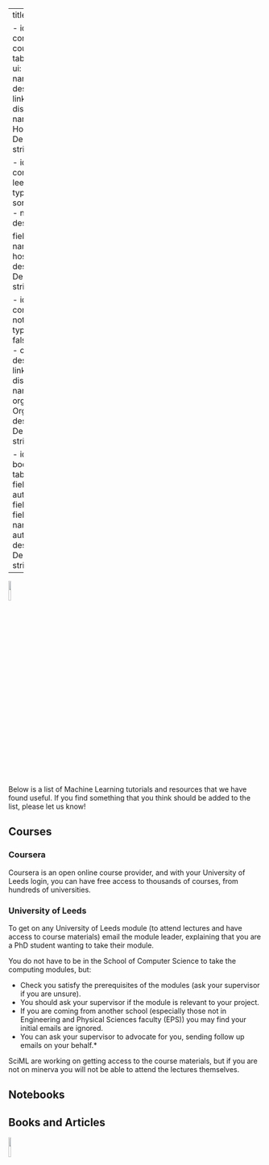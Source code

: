 
---
title: ""
listing: 

  - id: coursera
    contents: coursera.yml
    type: table
    sort: false
    sort-ui: false
    fields: 
    - name
    - host
    - description
    field-links: 
      - name
    field-display-names: 
      name : Name
      host: Host
      description : Description
    table-striped: true

  - id: leeds-course
    contents: leeds_course_list.yml
    type: table
    sort: false
    sort-ui: false
    fields: 
    - name
    - host
    - description

    field-display-names: 
      name : Name
      host: Host
      description : Description
    table-striped: true


  - id: notebook-res
    contents: notebook_list.yml
    type: table
    sort-ui: false
    fields: 
      - name
      - organization
      - description
    field-links: 
      - name
    field-display-names: 
      name: Name
      organization: Organisation
      description: Description
    table-striped: true
    
  - id: book
    contents: books.yml
    type: table
    sort-ui: false
    fields: 
      - name
      - author
      - description
    field-links: 
      - name
    field-display-names: 
      name: Name
      author: Author
      description: Description
    table-striped: true
---

![](../images/logo_final.png){width=10% fig-align="center"}

Below is a list of Machine Learning tutorials and resources that we have found useful. If you find something that you think should be added to the list, please let us know!

## Courses

### Coursera

Coursera is an open online course provider, and with your University of Leeds login, you can have free access to thousands of courses, from hundreds of universities.

::: {#coursera}
:::

### University of Leeds

To get on any University of Leeds module (to attend lectures and have access to course materials) email the module leader, explaining that you are a PhD student wanting to take their module.

You do not have to be in the School of Computer Science to take the computing modules, but:

*  Check you satisfy the prerequisites of the modules (ask your supervisor if you are unsure).
*  You should ask your supervisor if the module is relevant to your project.
*  If you are coming from another school (especially those not in Engineering and Physical Sciences faculty (EPS)) you may find your initial emails are ignored.
*  You can ask your supervisor to advocate for you, sending follow up emails on your behalf.*

SciML are working on getting access to the course materials, but if you are not on minerva you will not be able to attend the lectures themselves.

::: {#leeds-course}
:::

## Notebooks

::: {#notebook-res}
:::

## Books and Articles

::: {#book}
:::

![](../images/logo_final.png){width=10% fig-align="center"}
